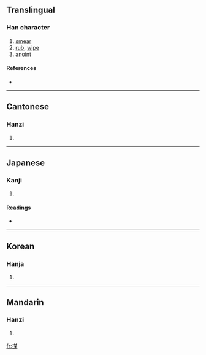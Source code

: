 ==Translingual==

===Han character===
{{Han char|rn=64|rad=手|as=10|sn=13|four=5409<sub>4</sub>|canj=手廿人木 (QTOD)}}

# [[smear]]
# [[rub]], [[wipe]]
# [[anoint]]

====References====
* {{Han ref|kx=0449.081|dkj=12552|hdz=31912.020|uh=643D|ud=25661|bh=B767|bd=46951}}

----

==Cantonese==

===Hanzi===
{{yue-hanzi|jyut=|y=cha4}}

# {{defn|Cantonese}}

----

==Japanese==

===Kanji===
{{ja-kanji|grade=|rs=手10}}

# {{defn|Japanese}}

====Readings====
* {{ja-readings|on=[[た]] (ta), [[だ]] (da)|kun=}}

----

==Korean==

===Hanja===
{{ko-hanja|hangeul=차|eumhun=|rv=cha|mr=ch'a|y=cha}}

# {{defn|Korean}}

----

==Mandarin==

===Hanzi===
{{cmn-hanzi|pin=[[chá]] ([[cha2]])|wg=ch'a<sup>2</sup>}}

# {{defn|Mandarin}}

[[fr:搽]]